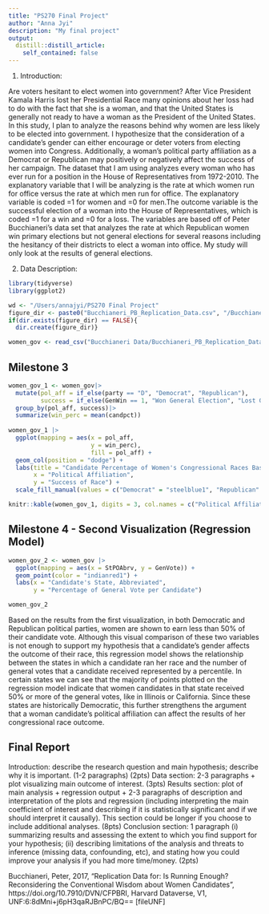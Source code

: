 ```yaml
---
title: "PS270 Final Project"
author: "Anna Jyi"
description: "My final project"
output:
  distill::distill_article:
    self_contained: false
---
```


(1) Introduction:

  Are voters hesitant to elect women into government? After Vice President Kamala Harris lost her Presidential Race many opinions about her loss had to do with the fact that she is a woman, and that the United States is generally not ready to have a woman as the President of the United States. In this study, I plan to analyze the reasons behind why women are less likely to be elected into government. I hypothesize that the consideration of a candidate's gender can either encourage or deter voters from electing women into Congress. Additionally, a woman's political party affiliation as a Democrat or Republican may positively or negatively affect the success of her campaign. The dataset that I am using analyzes every woman who has ever run for a position in the House of Representatives from 1972-2010. The explanatory variable that I will be analyzing is the rate at which women run for office versus the rate at which men run for office. The explanatory variable is coded =1 for women and =0 for men.The outcome variable is the successful election of a woman into the House of Representatives, which is coded =1 for a win and =0 for a loss. The variables are based off of Peter Bucchianeri's data set that analyzes the rate at which Republican women win primary elections but not general elections for several reasons including the hesitancy of their districts to elect a woman into office. My study will only look at the results of general elections.  

(2) Data Description:

```r
library(tidyverse)
library(ggplot2)

wd <- "/Users/annajyi/PS270 Final Project"  
figure_dir <- paste0("Bucchianeri_PB_Replication_Data.csv", "/Bucchianeri Data/")
if(dir.exists(figure_dir) == FALSE){
  dir.create(figure_dir)}

women_gov <- read_csv("Bucchianeri Data/Bucchianeri_PB_Replication_Data.csv")
```


## Milestone 3 
```r
women_gov_1 <- women_gov|>
  mutate(pol_aff = if_else(party == "D", "Democrat", "Republican"),
         success = if_else(GenWin == 1, "Won General Election", "Lost General Election"))|>
  group_by(pol_aff, success)|>
  summarize(win_perc = mean(candpct)) 
  
women_gov_1 |>
  ggplot(mapping = aes(x = pol_aff, 
                       y = win_perc), 
                       fill = pol_aff) + 
  geom_col(position = "dodge") + 
  labs(title = "Candidate Percentage of Women's Congressional Races Based on Political Party", 
       x = "Political Affiliation",
       y = "Success of Race") +
  scale_fill_manual(values = c("Democrat" = "steelblue1", "Republican" = "indianred1"))

knitr::kable(women_gov_1, digits = 3, col.names = c("Political Affiliation","Success of Race","Average Percentage of Candidate Votes"))
```
## Milestone 4 - Second Visualization (Regression Model)
```r
women_gov_2 <- women_gov |>
  ggplot(mapping = aes(x = StPOAbrv, y = GenVote)) + 
  geom_point(color = "indianred1") +
  labs(x = "Candidate's State, Abbreviated", 
       y = "Percentage of General Vote per Candidate")

women_gov_2
```
Based on the results from the first visualization, in both Democratic and Republican political parties, women are shown to earn less than 50% of their candidate vote. Although this visual comparison of these two variables is not enough to support my hypothesis that a candidate's gender affects the outcome of their race, this regression model shows the relationship between the states in which a candidate ran her race and the number of general votes that a candidate received represented by a percentile. In certain states we can see that the majority of points plotted on the regression model indicate that women candidates in that state received 50% or more of the general votes, like in Illinois or California. Since these states are historically Democratic, this further strengthens the argument that a woman candidate's political affiliation can affect the results of her congressional race outcome.  

## Final Report 
Introduction: describe the research question and main hypothesis; describe why it is important. (1-2 paragraphs) (2pts)
Data section: 2-3 paragraphs + plot visualizing main outcome of interest. (3pts)
Results section: plot of main analysis + regression output + 2-3 paragraphs of description and interpretation of the plots and regression (including interpreting the main coefficient of interest and describing if it is statistically significant and if we should interpret it causally). This section could be longer if you choose to include additional analyses. (8pts)
Conclusion section: 1 paragraph (i) summarizing results and assessing the extent to which you find support for your hypothesis; (ii) describing limitations of the analysis and threats to inference (missing data, confounding, etc), and stating how you could improve your analysis if you had more time/money. (2pts)


Bucchianeri, Peter, 2017, "Replication Data for: Is Running Enough? Reconsidering the Conventional Wisdom about Women Candidates", https://doi.org/10.7910/DVN/CFPBRI, Harvard Dataverse, V1, UNF:6:8dMni+j6pH3qaRJBnPC/BQ== [fileUNF]
